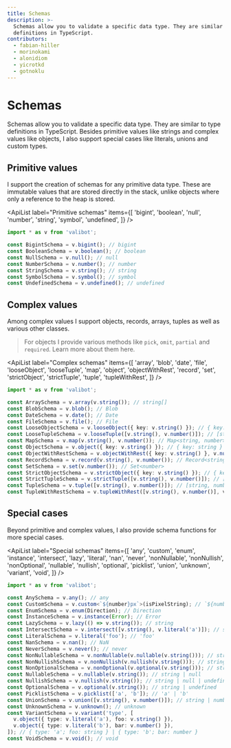 ```yaml
---
title: Schemas
description: >-
  Schemas allow you to validate a specific data type. They are similar to type
  definitions in TypeScript.
contributors:
  - fabian-hiller
  - morinokami
  - alonidiom
  - yicrotkd
  - gotnoklu
---
```



# Schemas

Schemas allow you to validate a specific data type. They are similar to type definitions in TypeScript. Besides primitive values like strings and complex values like objects, I also support special cases like literals, unions and custom types.

## Primitive values

I support the creation of schemas for any primitive data type. These are immutable values that are stored directly in the stack, unlike objects where only a reference to the heap is stored.

<ApiList
  label="Primitive schemas"
  items={[
    'bigint',
    'boolean',
    'null',
    'number',
    'string',
    'symbol',
    'undefined',
  ]}
/>

```ts
import * as v from 'valibot';

const BigintSchema = v.bigint(); // bigint
const BooleanSchema = v.boolean(); // boolean
const NullSchema = v.null(); // null
const NumberSchema = v.number(); // number
const StringSchema = v.string(); // string
const SymbolSchema = v.symbol(); // symbol
const UndefinedSchema = v.undefined(); // undefined
```

## Complex values

Among complex values I support objects, records, arrays, tuples as well as various other classes.

> For objects I provide various methods like <Link href="/api/pick/">`pick`</Link>, <Link href="/api/omit/">`omit`</Link>, <Link href="/api/partial/">`partial`</Link> and <Link href="/api/required/">`required`</Link>. Learn more about them <Link href="/guides/methods/#object-methods">here</Link>.

<ApiList
  label="Complex schemas"
  items={[
    'array',
    'blob',
    'date',
    'file',
    'looseObject',
    'looseTuple',
    'map',
    'object',
    'objectWithRest',
    'record',
    'set',
    'strictObject',
    'strictTuple',
    'tuple',
    'tupleWithRest',
  ]}
/>

```ts
import * as v from 'valibot';

const ArraySchema = v.array(v.string()); // string[]
const BlobSchema = v.blob(); // Blob
const DateSchema = v.date(); // Date
const FileSchema = v.file(); // File
const LooseObjectSchema = v.looseObject({ key: v.string() }); // { key: string }
const LooseTupleSchema = v.looseTuple([v.string(), v.number()]); // [string, number]
const MapSchema = v.map(v.string(), v.number()); // Map<string, number>
const ObjectSchema = v.object({ key: v.string() }); // { key: string }
const ObjectWithRestSchema = v.objectWithRest({ key: v.string() }, v.null()); // { key: string } & { [key: string]: null }
const RecordSchema = v.record(v.string(), v.number()); // Record<string, number>
const SetSchema = v.set(v.number()); // Set<number>
const StrictObjectSchema = v.strictObject({ key: v.string() }); // { key: string }
const StrictTupleSchema = v.strictTuple([v.string(), v.number()]); // [string, number]
const TupleSchema = v.tuple([v.string(), v.number()]); // [string, number]
const TupleWithRestSchema = v.tupleWithRest([v.string(), v.number()], v.null()); // [string, number, ...null[]]
```

## Special cases

Beyond primitive and complex values, I also provide schema functions for more special cases.

<ApiList
  label="Special schemas"
  items={[
    'any',
    'custom',
    'enum',
    'instance',
    'intersect',
    'lazy',
    'literal',
    'nan',
    'never',
    'nonNullable',
    'nonNullish',
    'nonOptional',
    'nullable',
    'nullish',
    'optional',
    'picklist',
    'union',
    'unknown',
    'variant',
    'void',
  ]}
/>

```ts
import * as v from 'valibot';

const AnySchema = v.any(); // any
const CustomSchema = v.custom<`${number}px`>(isPixelString); // `${number}px`
const EnumSchema = v.enum(Direction); // Direction
const InstanceSchema = v.instance(Error); // Error
const LazySchema = v.lazy(() => v.string()); // string
const IntersectSchema = v.intersect([v.string(), v.literal('a')]); // string & 'a'
const LiteralSchema = v.literal('foo'); // 'foo'
const NanSchema = v.nan(); // NaN
const NeverSchema = v.never(); // never
const NonNullableSchema = v.nonNullable(v.nullable(v.string())); // string
const NonNullishSchema = v.nonNullish(v.nullish(v.string())); // string
const NonOptionalSchema = v.nonOptional(v.optional(v.string())); // string
const NullableSchema = v.nullable(v.string()); // string | null
const NullishSchema = v.nullish(v.string()); // string | null | undefined
const OptionalSchema = v.optional(v.string()); // string | undefined
const PicklistSchema = v.picklist(['a', 'b']); // 'a' | 'b'
const UnionSchema = v.union([v.string(), v.number()]); // string | number
const UnknownSchema = v.unknown(); // unknown
const VariantSchema = v.variant('type', [
  v.object({ type: v.literal('a'), foo: v.string() }),
  v.object({ type: v.literal('b'), bar: v.number() }),
]); // { type: 'a'; foo: string } | { type: 'b'; bar: number }
const VoidSchema = v.void(); // void
```
